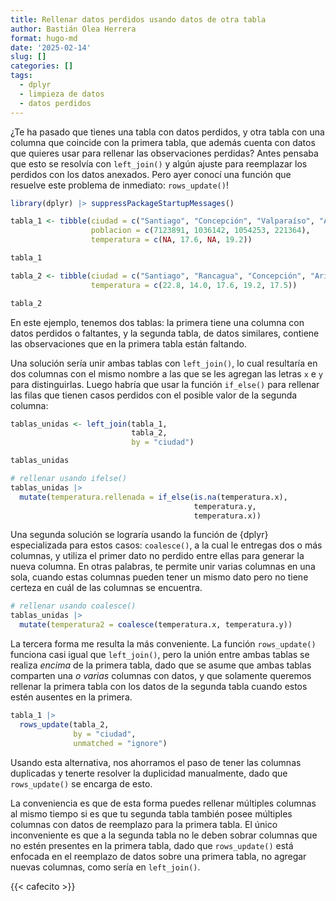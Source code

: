 ```yaml
---
title: Rellenar datos perdidos usando datos de otra tabla
author: Bastián Olea Herrera
format: hugo-md
date: '2025-02-14'
slug: []
categories: []
tags:
  - dplyr
  - limpieza de datos
  - datos perdidos
---
```


¿Te ha pasado que tienes una tabla con datos perdidos, y otra tabla con una columna que coincide con la primera tabla, que además cuenta con datos que quieres usar para rellenar las observaciones perdidas? Antes pensaba que esto se resolvía con `left_join()` y algún ajuste para reemplazar los perdidos con los datos anexados. Pero ayer conocí una función que resuelve este problema de inmediato: `rows_update()`!

```r
library(dplyr) |> suppressPackageStartupMessages()

tabla_1 <- tibble(ciudad = c("Santiago", "Concepción", "Valparaíso", "Arica"),
                  poblacion = c(7123891, 1036142, 1054253, 221364),
                  temperatura = c(NA, 17.6, NA, 19.2))

tabla_1

tabla_2 <- tibble(ciudad = c("Santiago", "Rancagua", "Concepción", "Arica", "Valparaíso"),
                  temperatura = c(22.8, 14.0, 17.6, 19.2, 17.5))

tabla_2
```

En este ejemplo, tenemos dos tablas: la primera tiene una columna con datos perdidos o faltantes, y la segunda tabla, de datos similares, contiene las observaciones que en la primera tabla están faltando.

Una solución sería unir ambas tablas con `left_join()`, lo cual resultaría en dos columnas con el mismo nombre a las que se les agregan las letras `x` e `y` para distinguirlas. Luego habría que usar la función `if_else()` para rellenar las filas que tienen casos perdidos con el posible valor de la segunda columna:

```r
tablas_unidas <- left_join(tabla_1, 
                           tabla_2,
                           by = "ciudad")

tablas_unidas

# rellenar usando ifelse()
tablas_unidas |>
  mutate(temperatura.rellenada = if_else(is.na(temperatura.x), 
                                         temperatura.y, 
                                         temperatura.x))
```

Una segunda solución se lograría usando la función de {dplyr} especializada para estos casos: `coalesce()`, a la cual le entregas dos o más columnas, y utiliza el primer dato no perdido entre ellas para generar la nueva columna. En otras palabras, te permite unir varias columnas en una sola, cuando estas columnas pueden tener un mismo dato pero no tiene certeza en cuál de las columnas se encuentra.

```r
# rellenar usando coalesce()
tablas_unidas |> 
  mutate(temperatura2 = coalesce(temperatura.x, temperatura.y))
```

La tercera forma me resulta la más conveniente. La función `rows_update()` funciona casi igual que `left_join()`, pero la unión entre ambas tablas se realiza _encima_ de la primera tabla, dado que se asume que ambas tablas comparten una _o varias_ columnas con datos, y que solamente queremos rellenar la primera tabla con los datos de la segunda tabla cuando estos estén ausentes en la primera.

```r
tabla_1 |> 
  rows_update(tabla_2, 
              by = "ciudad", 
              unmatched = "ignore")
```

Usando esta alternativa, nos ahorramos el paso de tener las columnas duplicadas y tenerte resolver la duplicidad manualmente, dado que `rows_update()` se encarga de esto.

La conveniencia es que de esta forma puedes rellenar múltiples columnas al mismo tiempo si es que tu segunda tabla también posee múltiples columnas con datos de reemplazo para la primera tabla. El único inconveniente es que a la segunda tabla no le deben sobrar columnas que no estén presentes en la primera tabla, dado que `rows_update()` está enfocada en el reemplazo de datos sobre una primera tabla, no agregar nuevas columnas, como sería en `left_join()`.

{{< cafecito >}}